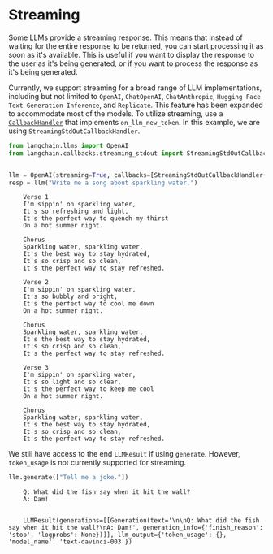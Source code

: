 # Streaming

Some LLMs provide a streaming response. This means that instead of waiting for the entire response to be returned, you can start processing it as soon as it's available. This is useful if you want to display the response to the user as it's being generated, or if you want to process the response as it's being generated.

Currently, we support streaming for a broad range of LLM implementations, including but not limited to `OpenAI`, `ChatOpenAI`, `ChatAnthropic`, `Hugging Face Text Generation Inference`, and `Replicate`. This feature has been expanded to accommodate most of the models. To utilize streaming, use a [`CallbackHandler`](https://github.com/langchain-ai/langchain/blob/master/langchain/callbacks/base.py) that implements `on_llm_new_token`. In this example, we are using `StreamingStdOutCallbackHandler`.
```python
from langchain.llms import OpenAI
from langchain.callbacks.streaming_stdout import StreamingStdOutCallbackHandler


llm = OpenAI(streaming=True, callbacks=[StreamingStdOutCallbackHandler()], temperature=0)
resp = llm("Write me a song about sparkling water.")
```

<CodeOutputBlock lang="python">

```
    Verse 1
    I'm sippin' on sparkling water,
    It's so refreshing and light,
    It's the perfect way to quench my thirst
    On a hot summer night.

    Chorus
    Sparkling water, sparkling water,
    It's the best way to stay hydrated,
    It's so crisp and so clean,
    It's the perfect way to stay refreshed.

    Verse 2
    I'm sippin' on sparkling water,
    It's so bubbly and bright,
    It's the perfect way to cool me down
    On a hot summer night.

    Chorus
    Sparkling water, sparkling water,
    It's the best way to stay hydrated,
    It's so crisp and so clean,
    It's the perfect way to stay refreshed.

    Verse 3
    I'm sippin' on sparkling water,
    It's so light and so clear,
    It's the perfect way to keep me cool
    On a hot summer night.

    Chorus
    Sparkling water, sparkling water,
    It's the best way to stay hydrated,
    It's so crisp and so clean,
    It's the perfect way to stay refreshed.
```

</CodeOutputBlock>

We still have access to the end `LLMResult` if using `generate`. However, `token_usage` is not currently supported for streaming.


```python
llm.generate(["Tell me a joke."])
```

<CodeOutputBlock lang="python">

```
    Q: What did the fish say when it hit the wall?
    A: Dam!


    LLMResult(generations=[[Generation(text='\n\nQ: What did the fish say when it hit the wall?\nA: Dam!', generation_info={'finish_reason': 'stop', 'logprobs': None})]], llm_output={'token_usage': {}, 'model_name': 'text-davinci-003'})
```

</CodeOutputBlock>
